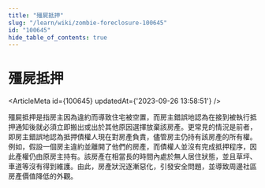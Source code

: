 ```yaml
---
title: "殭屍抵押"
slug: "/learn/wiki/zombie-foreclosure-100645"
id: "100645"
hide_table_of_contents: true
---
```



# 殭屍抵押

<ArticleMeta id={100645} updatedAt={'2023-09-26 13:58:51'} />
<div className='border-solid border-b border-t-0 my-4 border-[var(--ifm-color-gray-300)]' />

殭屍抵押是指房主因為違約而導致住宅被空置，而房主錯誤地認為在接到被執行抵押通知後就必須立即搬出或出於其他原因選擇放棄該房產。更常見的情況是前者，即房主錯誤地認為抵押債權人現在對房產負責，儘管房主仍持有該房產的所有權。例如，假設一個房主違約並離開了他們的房產，而債權人並沒有完成抵押程序，因此產權仍由原房主持有。該房產在相當長的時間內處於無人居住狀態，並且草坪、車道等沒有得到維護。由此，房產狀況逐漸惡化，引發安全問題，並導致周邊社區房產價值降低的外觀。
